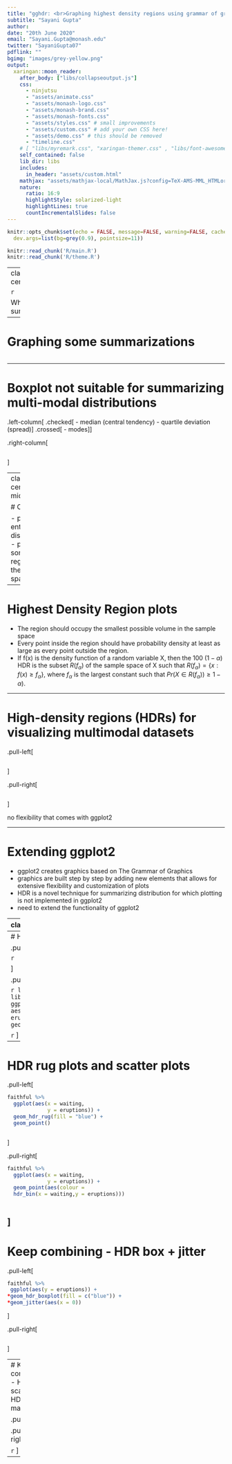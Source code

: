 ```yaml
---
title: "gghdr: <br>Graphing highest density regions using grammar of graphics"
subtitle: "Sayani Gupta"
author: 
date: "20th June 2020"
email: "Sayani.Gupta@monash.edu"
twitter: "SayaniGupta07"
pdflink: ""
bgimg: "images/grey-yellow.png"
output:
  xaringan::moon_reader:
    after_body: ["libs/collapseoutput.js"]
    css:
      - ninjutsu 
      - "assets/animate.css"
      - "assets/monash-logo.css"
      - "assets/monash-brand.css"
      - "assets/monash-fonts.css"
      - "assets/styles.css" # small improvements
      - "assets/custom.css" # add your own CSS here!
      - "assets/demo.css" # this should be removed
      - "timeline.css"
    # [ "libs/myremark.css", "xaringan-themer.css" , "libs/font-awesome/css/fontawesome-all.css"]
    self_contained: false
    lib_dir: libs
    includes:
      in_header: "assets/custom.html"
    mathjax: "assets/mathjax-local/MathJax.js?config=TeX-AMS-MML_HTMLorMML"
    nature:
      ratio: 16:9
      highlightStyle: solarized-light
      highlightLines: true
      countIncrementalSlides: false
---
```


```r
knitr::opts_chunk$set(echo = FALSE, message=FALSE, warning=FALSE, cache=TRUE,
  dev.args=list(bg=grey(0.9), pointsize=11))

knitr::read_chunk('R/main.R') 
knitr::read_chunk('R/theme.R')
```

---
class: center


```r

```

Why summarize?

---

# Graphing some summarizations

```r
```

---

# Boxplot not suitable for summarizing multi-modal distributions

.left-column[
.checked[
 - median (central tendency)
 - quartile deviation (spread)
]
.crossed[
  - modes
]
]

.right-column[
```r
```
]

---
class: center middle

# Options

- plot entire prob distribution
- plot only some region of the sample space

---

# Highest Density Region plots

- The region should occupy the smallest possible volume in the sample space
- Every point inside the region should have probability density at least as large as every point outside the region.
- If f(x) is the density function of a random variable X, then the 100 $(1 -\alpha)$ HDR is the subset $R(f_\alpha)$ of the sample space of X such that $R(f_\alpha) = \{x: f(x) \geq f_\alpha\}$, where $f_\alpha$ is the largest constant such that $Pr(X \in R(f_\alpha)) \geq 1-\alpha)$.

---

# High-density regions (HDRs) for visualizing multimodal datasets

.pull-left[
```r
```
]

.pull-right[
```r
```
]

no flexibility that comes with ggplot2

---

# Extending ggplot2

- ggplot2 creates graphics based on The Grammar of Graphics
- graphics are built step by step by adding new elements that allows for extensive flexibility and customization of plots
- HDR is a novel technique for summarizing distribution for which plotting is not implemented in ggplot2
- need to extend the functionality of ggplot2

---
class: middle top

# Package gghdr

.pull-left[

- implement HDR plots in ggplot2 
- key elements: *geom* and *stats*
- inspired from R package [`hdrcde`](https://pkg.robjhyndman.com/hdrcde/) developed by [Rob
Hyndman](https://robjhyndman.com/)
]


..pull-right[

.animated.bounce[
<img src="images/gghdr_logo.png" height=280px>
]
]


---
# HDR boxplots

.pull-left[
```r
library(hdrcde)
hdr.boxplot(faithful$eruptions) 
```
<br>

```r

```

]

.pull-right[

```r
library(gghdr)
library(ggplot2)
ggplot(faithful, aes(y = eruptions)) +
  geom_hdr_boxplot()
```

```r
```
]

---

# HDR rug plots and scatter plots


.pull-left[

```r
faithful %>% 
  ggplot(aes(x = waiting, 
             y = eruptions)) + 
  geom_hdr_rug(fill = "blue") + 
  geom_point() 
```

```r
```
]

.pull-right[

```r
faithful %>%
  ggplot(aes(x = waiting,
             y = eruptions)) +  
  geom_point(aes(colour =  
  hdr_bin(x = waiting,y = eruptions)))
```
  
```r
```

]
---

# Keep combining - HDR box + jitter

.pull-left[

```r
faithful %>% 
 ggplot(aes(y = eruptions)) + 
*geom_hdr_boxplot(fill = c("blue")) + 
*geom_jitter(aes(x = 0))
```


]

.pull-right[
```r
```
]

---
# Keep combining - HDR scatter + HDR marginal

.pull-left[
```r
faithful %>% 
ggplot(aes(x = waiting, y = eruptions)) +
* geom_point(aes(colour = hdr_bin(x = waiting, y = eruptions)))+
* geom_hdr_rug()
```
]

.pull-right[

```r
```
]

---
